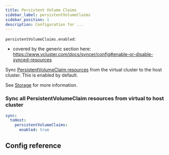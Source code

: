 ```yaml
---
title: Persistent Volume Claims
sidebar_label: persistentVolumeClaims
sidebar_position: 1
description: Configuration for ...
---
```




`persistentVolumeClaims.enabled`:
- covered by the generic section here: https://www.vcluster.com/docs/syncer/config#enable-or-disable-synced-resources

Sync [PersistentVolumeClaim resources](https://kubernetes.io/docs/concepts/storage/persistent-volumes/) from the virtual cluster to the host cluster. This is enabled by default.

See [Storage](/architecture/storage.mdx) for more information.

### Sync all PersistentVolumeClaim resources from virtual to host cluster
```YAML
sync:
  toHost:
    persistentVolumeClaims:
      enabled: true
```



## Config reference

<EnableSwitch/>